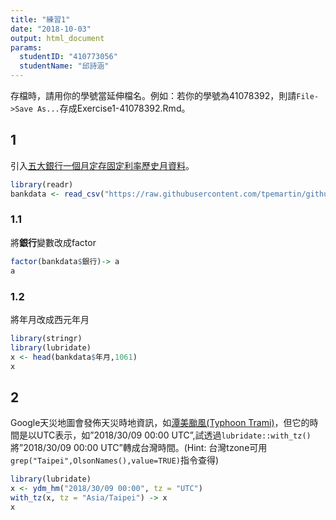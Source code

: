 ```yaml
---
title: "練習1"
date: "2018-10-03"
output: html_document
params:
  studentID: "410773056"
  studentName: "邱詩涵"
---
```

存檔時，請用你的學號當延伸檔名。例如：若你的學號為41078392，則請`File->Save As...`存成Exercise1-41078392.Rmd。

## 1
引入[五大銀行一個月定存固定利率歷史月資料](https://raw.githubusercontent.com/tpemartin/github-data/master/bankdata.csv)。

```r
library(readr)
bankdata <- read_csv("https://raw.githubusercontent.com/tpemartin/github-data/master/bankdata.csv")
```

### 1.1
將**銀行**變數改成factor
```r
factor(bankdata$銀行)-> a
a
```

### 1.2
將年月改成西元年月
```r
library(stringr)
library(lubridate)
x <- head(bankdata$年月,1061)
x
```

## 2
Google天災地圖會發佈天災時地資訊，如[潭美颱風(Typhoon Trami)](https://google.org/crisismap/google.com/2018-trami)，但它的時間是以UTC表示，如"2018/30/09 00:00 UTC",試透過`lubridate::with_tz()`將"2018/30/09 00:00 UTC"轉成台灣時間。(Hint: 台灣tzone可用`grep("Taipei",OlsonNames(),value=TRUE)`指令查得)

```r
library(lubridate)
x <- ydm_hm("2018/30/09 00:00", tz = "UTC")
with_tz(x, tz = "Asia/Taipei") -> x
x
```


